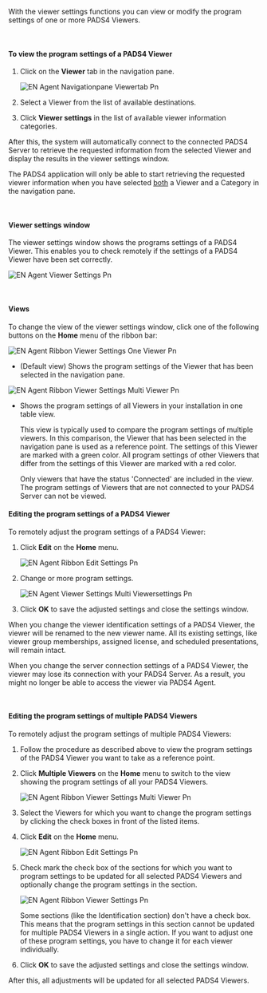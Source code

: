 With the viewer settings functions you can view or modify the program settings of one or more PADS4 Viewers.

 

#### **To view the program settings of a PADS4 Viewer**

1. Click on the **Viewer** tab in the navigation pane.

   ![EN Agent Navigationpane Viewertab Pn](/images/digital-signage/windows-applications/agent/remote-management-and-monitoring/EN-Agent-Navigationpane-Viewertab.png)
2. Select a Viewer from the list of available destinations.
3. Click **Viewer settings** in the list of available viewer information categories.

After this, the system will automatically connect to the connected PADS4 Server to retrieve the requested information from the selected Viewer and display the results in the viewer settings window.

<Warning>
  The PADS4 application will only be able to start retrieving the requested viewer information when you have selected <u>both</u> a Viewer and a Category in the navigation pane.
</Warning>

 

#### **Viewer settings window**

The viewer settings window shows the programs settings of a PADS4 Viewer. This enables you to check remotely if the settings of a PADS4 Viewer have been set correctly.

![EN Agent Viewer Settings Pn](/images/digital-signage/windows-applications/agent/remote-management-and-monitoring/EN-Agent-ViewerSettings.png)

 

#### **Views**

To change the view of the viewer settings window, click one of the following buttons on the **Home** menu of the ribbon bar:

![EN Agent Ribbon Viewer Settings One Viewer Pn](/images/digital-signage/windows-applications/agent/remote-management-and-monitoring/EN-Agent-Ribbon-ViewerSettings-OneViewer.png)

- (Default view) Shows the program settings of the Viewer that has been selected in the navigation pane.

![EN Agent Ribbon Viewer Settings Multi Viewer Pn](/images/digital-signage/windows-applications/agent/remote-management-and-monitoring/EN-Agent-Ribbon-ViewerSettings-MultiViewer.png)

- Shows the program settings of all Viewers in your installation in one table view.

  This view is typically used to compare the program settings of multiple viewers. In this comparison, the Viewer that has been selected in the navigation pane is used as a reference point. The settings of this Viewer are marked with a green color. All program settings of other Viewers that differ from the settings of this Viewer are marked with a red color.

  <Note>
    Only viewers that have the status 'Connected' are included in the view. The program settings of Viewers that are not connected to your PADS4 Server can not be viewed.
  </Note>

#### **Editing the program settings of a PADS4 Viewer**

To remotely adjust the program settings of a PADS4 Viewer:

1. Click **Edit** on the **Home** menu.

   ![EN Agent Ribbon Edit Settings Pn](/images/digital-signage/windows-applications/agent/remote-management-and-monitoring/EN-Agent-Ribbon-EditSettings.png)
2. Change or more program settings.

   ![EN Agent Viewer Settings Multi Viewersettings Pn](/images/digital-signage/windows-applications/agent/remote-management-and-monitoring/EN-Agent-ViewerSettings-MultiViewersettings.png)
3. Click **OK** to save the adjusted settings and close the settings window.

When you change the viewer identification settings of a PADS4 Viewer, the viewer will be renamed to the new viewer name. All its existing settings, like viewer group memberships, assigned license, and scheduled presentations, will remain intact.

When you change the server connection settings of a PADS4 Viewer, the viewer may lose its connection with your PADS4 Server. As a result, you might no longer be able to access the viewer via PADS4 Agent.

 

#### **Editing the program settings of multiple PADS4 Viewers**

To remotely adjust the program settings of multiple PADS4 Viewers:

1. Follow the procedure as described above to view the program settings of the PADS4 Viewer you want to take as a reference point.
2. Click **Multiple Viewers** on the **Home** menu to switch to the view showing the program settings of all your PADS4 Viewers.

   ![EN Agent Ribbon Viewer Settings Multi Viewer Pn](/images/digital-signage/windows-applications/agent/remote-management-and-monitoring/EN-Agent-Ribbon-ViewerSettings-MultiViewer.png)
3. Select the Viewers for which you want to change the program settings by clicking the check boxes in front of the listed items.
4. Click **Edit** on the **Home** menu.

   ![EN Agent Ribbon Edit Settings Pn](/images/digital-signage/windows-applications/agent/remote-management-and-monitoring/EN-Agent-Ribbon-EditSettings.png)
5. Check mark the check box of the sections for which you want to program settings to be updated for all selected PADS4 Viewers and optionally change the program settings in the section.

   ![EN Agent Ribbon Viewer Settings Pn](/images/digital-signage/windows-applications/agent/remote-management-and-monitoring/EN-Agent-Ribbon-ViewerSettings.png)

   <Tip>
     Some sections (like the Identification section) don't have a check box. This means that the program settings in this section cannot be updated for multiple PADS4 Viewers in a single action. If you want to adjust one of these program settings, you have to change it for each viewer individually.
   </Tip>
6. Click **OK** to save the adjusted settings and close the settings window.

After this, all adjustments will be updated for all selected PADS4 Viewers.